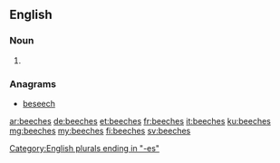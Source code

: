 ==English==

===Noun===
{{head|en|plural}}

# {{plural of|beech|lang=en}}

===Anagrams===
* [[beseech#English|beseech]]

[[Category:English plurals ending in "-es"]]

[[ar:beeches]]
[[de:beeches]]
[[et:beeches]]
[[fr:beeches]]
[[it:beeches]]
[[ku:beeches]]
[[mg:beeches]]
[[my:beeches]]
[[fi:beeches]]
[[sv:beeches]]